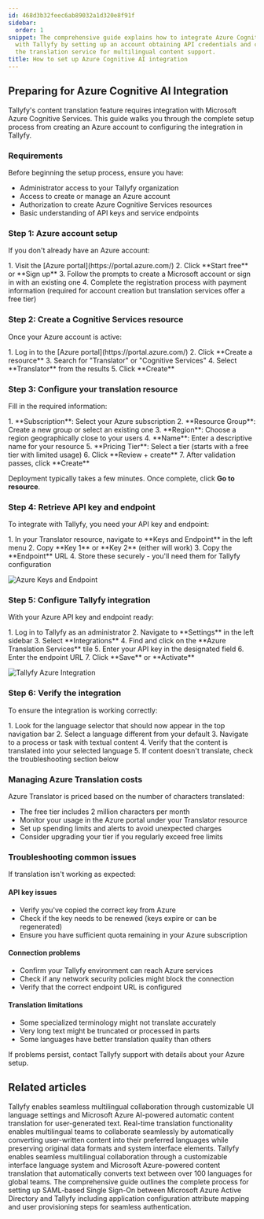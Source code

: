 ```yaml
---
id: 468d3b32feec6ab89032a1d320e8f91f
sidebar:
  order: 1
snippet: The comprehensive guide explains how to integrate Azure Cognitive Services
  with Tallyfy by setting up an account obtaining API credentials and configuring
  the translation service for multilingual content support.
title: How to set up Azure Cognitive AI integration
---
```



## Preparing for Azure Cognitive AI Integration

Tallyfy's content translation feature requires integration with Microsoft Azure Cognitive Services. This guide walks you through the complete setup process from creating an Azure account to configuring the integration in Tallyfy.

### Requirements

Before beginning the setup process, ensure you have:

- Administrator access to your Tallyfy organization
- Access to create or manage an Azure account
- Authorization to create Azure Cognitive Services resources
- Basic understanding of API keys and service endpoints

### Step 1: Azure account setup

If you don't already have an Azure account:

<Steps>
1. Visit the [Azure portal](https://portal.azure.com/)
2. Click **Start free** or **Sign up**
3. Follow the prompts to create a Microsoft account or sign in with an existing one
4. Complete the registration process with payment information (required for account creation but translation services offer a free tier)
</Steps>

### Step 2: Create a Cognitive Services resource

Once your Azure account is active:

<Steps>
1. Log in to the [Azure portal](https://portal.azure.com/)
2. Click **Create a resource**
3. Search for "Translator" or "Cognitive Services"
4. Select **Translator** from the results
5. Click **Create**
</Steps>

### Step 3: Configure your translation resource

Fill in the required information:

<Steps>
1. **Subscription**: Select your Azure subscription
2. **Resource Group**: Create a new group or select an existing one
3. **Region**: Choose a region geographically close to your users
4. **Name**: Enter a descriptive name for your resource
5. **Pricing Tier**: Select a tier (starts with a free tier with limited usage)
6. Click **Review + create**
7. After validation passes, click **Create**
</Steps>

Deployment typically takes a few minutes. Once complete, click **Go to resource**.

### Step 4: Retrieve API key and endpoint

To integrate with Tallyfy, you need your API key and endpoint:

<Steps>
1. In your Translator resource, navigate to **Keys and Endpoint** in the left menu
2. Copy **Key 1** or **Key 2** (either will work)
3. Copy the **Endpoint** URL
4. Store these securely - you'll need them for Tallyfy configuration
</Steps>

![Azure Keys and Endpoint](https://screenshots.tallyfy.com/tallyfy%2Fpro%2Fdesktop-light-azure-keys-endpoint.png)

### Step 5: Configure Tallyfy integration

With your Azure API key and endpoint ready:

<Steps>
1. Log in to Tallyfy as an administrator
2. Navigate to **Settings** in the left sidebar
3. Select **Integrations**
4. Find and click on the **Azure Translation Services** tile
5. Enter your API key in the designated field
6. Enter the endpoint URL
7. Click **Save** or **Activate**
</Steps>

![Tallyfy Azure Integration](https://screenshots.tallyfy.com/tallyfy%2Fpro%2Fdesktop-light-azure-integration-setup.png)

### Step 6: Verify the integration

To ensure the integration is working correctly:

<Steps>
1. Look for the language selector that should now appear in the top navigation bar
2. Select a language different from your default
3. Navigate to a process or task with textual content
4. Verify that the content is translated into your selected language
5. If content doesn't translate, check the troubleshooting section below
</Steps>

### Managing Azure Translation costs

Azure Translator is priced based on the number of characters translated:

- The free tier includes 2 million characters per month
- Monitor your usage in the Azure portal under your Translator resource
- Set up spending limits and alerts to avoid unexpected charges
- Consider upgrading your tier if you regularly exceed free limits

### Troubleshooting common issues

If translation isn't working as expected:

#### API key issues

- Verify you've copied the correct key from Azure
- Check if the key needs to be renewed (keys expire or can be regenerated)
- Ensure you have sufficient quota remaining in your Azure subscription

#### Connection problems

- Confirm your Tallyfy environment can reach Azure services
- Check if any network security policies might block the connection
- Verify that the correct endpoint URL is configured

#### Translation limitations

- Some specialized terminology might not translate accurately
- Very long text might be truncated or processed in parts
- Some languages have better translation quality than others

If problems persist, contact Tallyfy support with details about your Azure setup.


## Related articles
<CardGrid>
<LinkTitleCard header="<b>Integrations > Azure Translation Services</b>" href="/products/pro/integrations/azure-translation/" > Tallyfy enables seamless multilingual collaboration through customizable UI language settings and Microsoft Azure AI-powered automatic content translation for user-generated text. </LinkTitleCard>
<LinkTitleCard header="<b>Azure Translation > How to use content translation</b>" href="/products/pro/integrations/azure-translation/how-to-use-content-translation/" > Real-time translation functionality enables multilingual teams to collaborate seamlessly by automatically converting user-written content into their preferred languages while preserving original data formats and system interface elements. </LinkTitleCard>
<LinkTitleCard header="<b>Miscellaneous > Translate content</b>" href="/products/pro/miscellaneous/how-can-i-translate-content-in-tallyfy/" > Tallyfy enables seamless multilingual collaboration through a customizable interface language system and Microsoft Azure-powered content translation that automatically converts text between over 100 languages for global teams. </LinkTitleCard>
<LinkTitleCard header="<b>Authentication > Integrate Azure AD</b>" href="/products/pro/integrations/authentication/how-to-integrate-azure-ad-samlsso-with-tallyfy/" > The comprehensive guide outlines the complete process for setting up SAML-based Single Sign-On between Microsoft Azure Active Directory and Tallyfy including application configuration attribute mapping and user provisioning steps for seamless authentication. </LinkTitleCard>
</CardGrid>